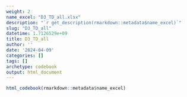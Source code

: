 ```yaml
---
weight: 2
name_excel: "D3_TD_all.xlsx"
description: "`r get_description(rmarkdown::metadata$name_excel)`"
slug: "D3_TD_all"
datetime: 1.7126529e+09
title: D3_TD_all
author: ''
date: '2024-04-09'
categories: []
tags: []
archetype: codebook
output: html_document
---
```


```r
html_codebook(rmarkdown::metadata$name_excel)
```
